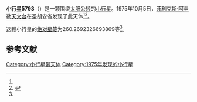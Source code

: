 {{Infobox planet
| bgcolour = #FFFFC0
| name = 5793 Ringuelet
| symbol = 
| image = 
| caption = 
| discovery = yes
| discovery_ref = 
| discoverer = [[菲利克斯·阿圭勒天文台|菲利克斯·阿圭勒天文台]]
| discovery_site = [[圣胡安省|圣胡安省]] 
| discovered = 1975年10月5日
| designations = yes
| mp_name = 
| named_after = 
| alt_names = 1975 TK6/ 1977 AS1 / 1988 SK3
| mp_category = [[主带小行星|主带小行星]]
| orbit_ref = <ref name="a">[http://ssd.jpl.nasa.gov/sbdb.cgi?sstr=5793 5793 Ringuelet] {{Wayback|url=http://ssd.jpl.nasa.gov/sbdb.cgi?sstr=5793 |date=20140814231125 }}，小行星數據庫瀏覽器（JPL Small-Body Database Browser）－[[美国国家航空航天局|美国国家航空航天局]]喷气推进实验室</ref>
| epoch = 2456400.5 (2013年4月18日更新)
| aphelion = {{convert|3.122878633932517|AU|km|3|abbr=on|lk=out}}
| perihelion = {{convert|2.185287054494697|AU|km|3|abbr=on}}
| semimajor = {{convert|2.654082844213607|AU|km|3|abbr=on}}
| eccentricity = 0.176631935
| period = 1579.320014 [[日|日]]<br />4.32[[儒略年|儒略年]]
| avg_speed = 
| inclination = 13.42899157817379
| asc_node = 78.20964427073501
| mean_anomaly = 
| arg_peri = 260.2692326693869
| satellites = 
| physical_characteristics = yes
| dimensions = 
| mass = 
| density = 
| surface_grav = 
| escape_velocity = 
| sidereal_day = 
| axial_tilt = 
| pole_ecliptic_lat = 
| pole_ecliptic_lon = 
| albedo = 
| temperatures= 
| temp_name1 = 
| mean_temp_1 = 
| max_temp_1 = 
| temp_name2 = 
| max_temp_2 = 
| spectral_type = 
| abs_magnitude = 260.2692326693869
}}

'''小行星5793'''（{{lang-en|5793 Ringuelet}}）是一颗围绕[[太阳|太阳]][[公转|公转]]的[[小行星|小行星]]。1975年10月5日，[[菲利克斯·阿圭勒天文台|菲利克斯·阿圭勒天文台]]在圣胡安省发现了此天体<ref name="a" /><ref>{{cite news|title=小行星列表|url=http://cfa-www.harvard.edu/iau/lists/NumberedMPs.txt|accessdate=2013-07-08|newspaper=哈佛大学|archive-date=2008-05-17|archive-url=https://web.archive.org/web/20080517010638/http://cfa-www.harvard.edu/iau/lists/NumberedMPs.txt|dead-url=no}}</ref>。

这颗小行星的[[绝对星等|绝对星等]]为260.2692326693869等<ref name="a" />。

==参考文献==
{{reflist}}
{{Minor Planet Number|[[小行星5792|小行星5792]]|[[小行星5794|小行星5794]]}}

{{小天体}}

[[Category:小行星带天体|Category:小行星带天体]]
[[Category:1975年发现的小行星|Category:1975年发现的小行星]]

{{asteroid-stub}}